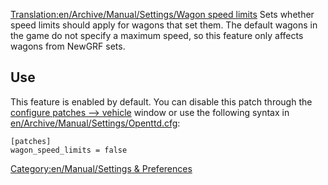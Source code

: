 [[Translation:en/Archive/Manual/Settings/Wagon speed limits]]
Sets whether speed limits should apply for wagons that set them. The default wagons in the game do not specify a maximum speed, so this feature only affects wagons from NewGRF sets.

== Use ==

This feature is enabled by default. You can disable this patch through the [[en/Archive/Manual/Settings/Configuring patches/Vehicles|configure patches --> vehicle]] window or use the following syntax in [[en/Archive/Manual/Settings/Openttd.cfg]]:

 [patches]
 wagon_speed_limits = false

[[Category:en/Manual/Settings & Preferences]]